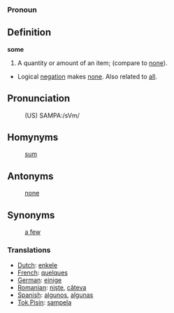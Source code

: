 === Pronoun ===

==Definition==

'''some'''

# A quantity or amount of an item; (compare to [[none]]).
* Logical [[negation]] makes [[none]].  Also related to [[all]].

==Pronunciation==
:(US) SAMPA:/sVm/

==Homynyms==
:[[sum]]

==Antonyms==
:[[none]]

==Synonyms==
:[[a few]]

=== Translations ===
*[[Dutch]]: [[enkele]]
*[[French]]: [[quelques]]
*[[German]]: [[einige]]
*[[Romanian]]: [[nişte]], [[câteva]]
*[[Spanish]]: [[algunos]], [[algunas]]
*[[Tok Pisin]]: [[sampela]]